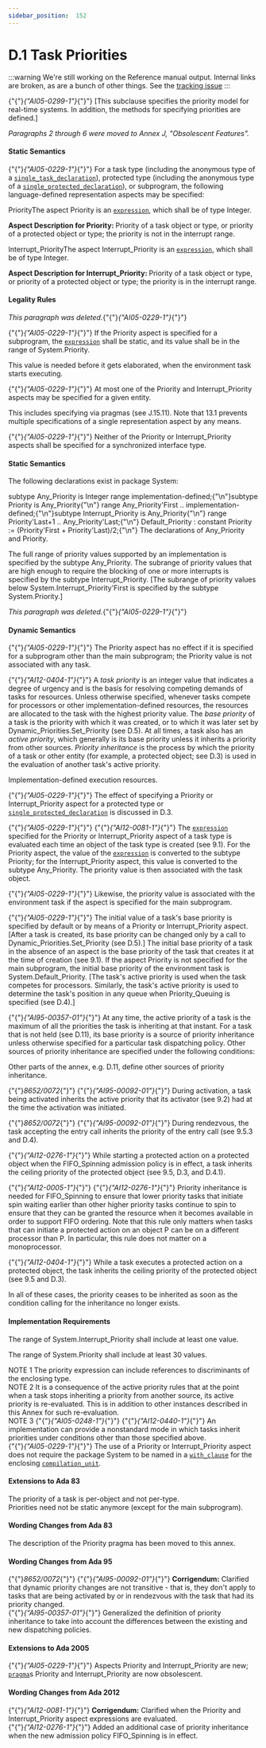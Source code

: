 ---
sidebar_position:  152
---

# D.1 Task Priorities

:::warning
We're still working on the Reference manual output.  Internal links are broken,
as are a bunch of other things.
See the [tracking issue](https://github.com/ada-lang-io/ada-lang-io/issues/20)
:::


<p>{"{"}<em>{"AI05-0299-1"}</em>{"}"} [This subclause specifies the priority model for real-time systems. In addition, the methods for specifying priorities are defined.] <br /></p>

<p><em>Paragraphs 2 through 6 were moved to Annex J, "Obsolescent Features".</em> <br /></p>


#### Static Semantics

<p>{"{"}<em>{"AI05-0229-1"}</em>{"}"} For a task type (including the anonymous type of a <code><a href="../AA-9/AA-9.1#S0245">single_task_declaration</a></code>), protected type (including the anonymous type of a <code><a href="../AA-9/AA-9.4#S0250">single_protected_declaration</a></code>), or subprogram, the following language-defined representation aspects may be specified:<br /></p>

<p>PriorityThe aspect Priority is an <code><a href="../AA-4/AA-4.4#S0132">expression</a></code>, which shall be of type Integer.<br /></p>

<Admonition type="aarm" aarm="note" title="Note: ">
<strong>Aspect Description for </strong><strong>Priority: </strong>Priority of a task object or type, or priority of a protected object or type; the priority is not in the interrupt range.<br /></Admonition>

<p>Interrupt_PriorityThe aspect Interrupt_Priority is an <code><a href="../AA-4/AA-4.4#S0132">expression</a></code>, which shall be of type Integer.<br /></p>

<Admonition type="aarm" aarm="note" title="Note: ">
<strong>Aspect Description for </strong><strong>Interrupt_Priority: </strong>Priority of a task object or type, or priority of a protected object or type; the priority is in the interrupt range.<br /></Admonition>


#### Legality Rules

<p><em>This paragraph was deleted.</em>{"{"}<em>{"AI05-0229-1"}</em>{"}"} <br /></p>

<p>{"{"}<em>{"AI05-0229-1"}</em>{"}"} If the Priority aspect is specified for a subprogram, the <code><a href="../AA-4/AA-4.4#S0132">expression</a></code> shall be static, and its value shall be in the range of System.Priority. <br /></p>

<Admonition type="aarm" aarm="reason" title="Reason: ">
<strong></strong>This value is needed before it gets elaborated, when the environment task starts executing. <br /></Admonition>

<p>{"{"}<em>{"AI05-0229-1"}</em>{"}"} At most one of the Priority and Interrupt_Priority aspects may be specified for a given entity.<br /></p>

<Admonition type="aarm" aarm="ramification" title="Ramification: ">
<strong></strong>This includes specifying via pragmas (see J.15.11). Note that 13.1 prevents multiple specifications of a single representation aspect by any means. <br /></Admonition>

<p>{"{"}<em>{"AI05-0229-1"}</em>{"}"} Neither of the Priority or Interrupt_Priority aspects shall be specified for a synchronized interface type.<br /></p>


#### Static Semantics

<p>The following declarations exist in package System: <br /></p>

<CodeBlock>
subtype Any_Priority is Integer range implementation-defined;{"\n"}subtype Priority is Any_Priority{"\n"}   range Any_Priority'First .. implementation-defined;{"\n"}subtype Interrupt_Priority is Any_Priority{"\n"}   range Priority'Last+1 .. Any_Priority'Last;{"\n"}
Default_Priority : constant Priority := (Priority'First + Priority'Last)/2;{"\n"}

</CodeBlock>
<Admonition type="aarm" aarm="implementation-defined" title="Implementation defined: ">
<strong></strong>The declarations of Any_Priority and Priority.<br /></Admonition>

<p>The full range of priority values supported by an implementation is specified by the subtype Any_Priority. The subrange of priority values that are high enough to require the blocking of one or more interrupts is specified by the subtype Interrupt_Priority. [The subrange of priority values below System.Interrupt_Priority'First is specified by the subtype System.Priority.]<br /></p>

<p><em>This paragraph was deleted.</em>{"{"}<em>{"AI05-0229-1"}</em>{"}"} <br /></p>


#### Dynamic Semantics

<p>{"{"}<em>{"AI05-0229-1"}</em>{"}"} The Priority aspect has no effect if it is specified for a subprogram other than the main subprogram; the Priority value is not associated with any task.<br /></p>

<p>{"{"}<em>{"AI12-0404-1"}</em>{"}"} A <em>task priority</em> is an integer value that indicates a degree of urgency and is the basis for resolving competing demands of tasks for resources. Unless otherwise specified, whenever tasks compete for processors or other implementation-defined resources, the resources are allocated to the task with the highest priority value. The <em>base priority</em> of a task is the priority with which it was created, or to which it was later set by Dynamic_Priorities.Set_Priority (see D.5). At all times, a task also has an <em>active priority</em>, which generally is its base priority unless it inherits a priority from other sources. <em>Priority inheritance</em> is the process by which the priority of a task or other entity (for example, a protected object; see D.3) is used in the evaluation of another task's active priority. <br /></p>

<Admonition type="aarm" aarm="implementation-defined" title="Implementation defined: ">
<strong></strong>Implementation-defined execution resources.<br /></Admonition>

<p>{"{"}<em>{"AI05-0229-1"}</em>{"}"} The effect of specifying a Priority or Interrupt_Priority aspect for a protected type or <code><a href="../AA-9/AA-9.4#S0250">single_protected_declaration</a></code> is discussed in D.3.<br /></p>

<p>{"{"}<em>{"AI05-0229-1"}</em>{"}"} {"{"}<em>{"AI12-0081-1"}</em>{"}"} The <code><a href="../AA-4/AA-4.4#S0132">expression</a></code> specified for the Priority or Interrupt_Priority aspect of a task type is evaluated each time an object of the task type is created (see 9.1). For the Priority aspect, the value of the <code><a href="../AA-4/AA-4.4#S0132">expression</a></code> is converted to the subtype Priority; for the Interrupt_Priority aspect, this value is converted to the subtype Any_Priority. The priority value is then associated with the task object. <br /></p>

<p>{"{"}<em>{"AI05-0229-1"}</em>{"}"} Likewise, the priority value is associated with the environment task if the aspect is specified for the main subprogram.<br /></p>

<p>{"{"}<em>{"AI05-0229-1"}</em>{"}"} The initial value of a task's base priority is specified by default or by means of a Priority or Interrupt_Priority aspect. [After a task is created, its base priority can be changed only by a call to Dynamic_Priorities.Set_Priority (see D.5).] The initial base priority of a task in the absence of an aspect is the base priority of the task that creates it at the time of creation (see 9.1). If the aspect Priority is not specified for the main subprogram, the initial base priority of the environment task is System.Default_Priority. [The task's active priority is used when the task competes for processors. Similarly, the task's active priority is used to determine the task's position in any queue when Priority_Queuing is specified (see D.4).]<br /></p>

<p>{"{"}<em>{"AI95-00357-01"}</em>{"}"} At any time, the active priority of a task is the maximum of all the priorities the task is inheriting at that instant. For a task that is not held (see D.11), its base priority is a source of priority inheritance unless otherwise specified for a particular task dispatching policy. Other sources of priority inheritance are specified under the following conditions: <br /></p>

<Admonition type="aarm" aarm="discussion" title="Discussion: ">
<strong></strong>Other parts of the annex, e.g. D.11, define other sources of priority inheritance. <br /></Admonition>

<p>{"{"}<em>8652/0072</em>{"}"} {"{"}<em>{"AI95-00092-01"}</em>{"}"} During activation, a task being activated inherits the active priority that its activator (see 9.2) had at the time the activation was initiated.<br /></p>

<p>{"{"}<em>8652/0072</em>{"}"} {"{"}<em>{"AI95-00092-01"}</em>{"}"} During rendezvous, the task accepting the entry call inherits the priority of the entry call (see 9.5.3 and D.4).<br /></p>

<p>{"{"}<em>{"AI12-0276-1"}</em>{"}"} While starting a protected action on a protected object when the FIFO_Spinning admission policy is in effect, a task inherits the ceiling priority of the protected object (see 9.5, D.3, and D.4.1).<br /></p>

<Admonition type="aarm" aarm="reason" title="Reason: ">
<strong></strong>{"{"}<em>{"AI12-0005-1"}</em>{"}"} {"{"}<em>{"AI12-0276-1"}</em>{"}"} Priority inheritance is needed for FIFO_Spinning to ensure that lower priority tasks that initiate spin waiting earlier than other higher priority tasks continue to spin to ensure that they can be granted the resource when it becomes available in order to support FIFO ordering. Note that this rule only matters when tasks that can initiate a protected action on an object P can be on a different processor than P. In particular, this rule does not matter on a monoprocessor. <br /></Admonition>

<p>{"{"}<em>{"AI12-0404-1"}</em>{"}"} While a task executes a protected action on a protected object, the task inherits the ceiling priority of the protected object (see 9.5 and D.3).<br /></p>

<p>In all of these cases, the priority ceases to be inherited as soon as the condition calling for the inheritance no longer exists.<br /></p>


#### Implementation Requirements

<p>The range of System.Interrupt_Priority shall include at least one value.<br /></p>

<p>The range of System.Priority shall include at least 30 values.<br /></p>

<Admonition type="aarm" aarm="note" title="Note: ">
NOTE 1   The priority expression can include references to discriminants of the enclosing type.<br /></Admonition>

<Admonition type="aarm" aarm="note" title="Note: ">
NOTE 2   It is a consequence of the active priority rules that at the point when a task stops inheriting a priority from another source, its active priority is re-evaluated. This is in addition to other instances described in this Annex for such re-evaluation.<br /></Admonition>

<Admonition type="aarm" aarm="note" title="Note: ">
NOTE 3   {"{"}<em>{"AI05-0248-1"}</em>{"}"} {"{"}<em>{"AI12-0440-1"}</em>{"}"} An implementation can provide a nonstandard mode in which tasks inherit priorities under conditions other than those specified above. <br /></Admonition>

<Admonition type="aarm" aarm="ramification" title="Ramification: ">
<strong></strong>{"{"}<em>{"AI05-0229-1"}</em>{"}"} The use of a Priority or Interrupt_Priority aspect does not require the package System to be named in a <code><a href="../AA-10/AA-10.1#S0294">with_clause</a></code> for the enclosing <code><a href="../AA-10/AA-10.1#S0286">compilation_unit</a></code>. <br /></Admonition>


#### Extensions to Ada 83

<Admonition type="aarm" aarm="note" title="Note: ">
The priority of a task is per-object and not per-type.<br /></Admonition>

<Admonition type="aarm" aarm="note" title="Note: ">
Priorities need not be static anymore (except for the main subprogram).<br /></Admonition>


#### Wording Changes from Ada 83

<Admonition type="aarm" aarm="note" title="Note: ">
The description of the Priority pragma has been moved to this annex.<br /></Admonition>


#### Wording Changes from Ada 95

<Admonition type="aarm" aarm="note" title="Note: ">
{"{"}<em>8652/0072</em>{"}"} {"{"}<em>{"AI95-00092-01"}</em>{"}"} <strong>Corrigendum:</strong> Clarified that dynamic priority changes are not transitive - that is, they don't apply to tasks that are being activated by or in rendezvous with the task that had its priority changed.<br /></Admonition>

<Admonition type="aarm" aarm="note" title="Note: ">
{"{"}<em>{"AI95-00357-01"}</em>{"}"} Generalized the definition of priority inheritance to take into account the differences between the existing and new dispatching policies. <br /></Admonition>


#### Extensions to Ada 2005

<Admonition type="aarm" aarm="note" title="Note: ">
{"{"}<em>{"AI05-0229-1"}</em>{"}"} Aspects Priority and Interrupt_Priority are new; <code><a href="../AA-2/AA-2.8#S0019">pragma</a></code>s Priority and Interrupt_Priority are now obsolescent. <br /></Admonition>


#### Wording Changes from Ada 2012

<Admonition type="aarm" aarm="note" title="Note: ">
{"{"}<em>{"AI12-0081-1"}</em>{"}"} <strong>Corrigendum:</strong> Clarified when the Priority and Interrupt_Priority aspect expressions are evaluated.<br /></Admonition>

<Admonition type="aarm" aarm="note" title="Note: ">
{"{"}<em>{"AI12-0276-1"}</em>{"}"} Added an additional case of priority inheritance when the new admission policy FIFO_Spinning is in effect. <br /></Admonition>


